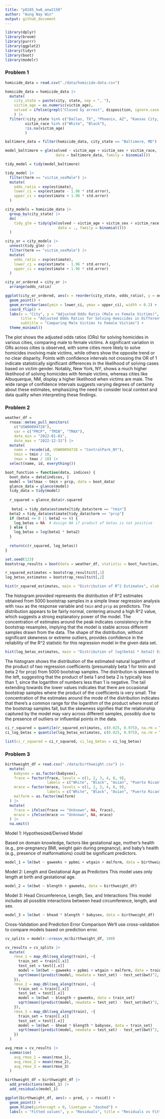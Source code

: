 ```yaml
---
title: "p8105_hw6_anw2158"
author: "Aung Nay Win"
output: github_document
---
```


```r
library(dplyr)
library(broom)
library(purrr)
library(ggplot2)
library(tidyr)
library(boot)
library(modelr)
```


### Problem 1

```r
homicide_data = read.csv("./data/homicide-data.csv")

homicide_data = homicide_data |> 
  mutate(
    city_state = paste(city, state, sep = ", "),
    victim_age = as.numeric(victim_age),
    solved = ifelse(grepl("Closed by arrest", disposition, ignore.case = TRUE), 1, 0)
    ) |> 
  filter(!city_state %in% c("Dallas, TX", "Phoenix, AZ", "Kansas City, MO", "Tulsa, AL"),
         victim_race %in% c("White", "Black"),
         !is.na(victim_age)
         )
```

```r
baltimore_data = filter(homicide_data, city_state == "Baltimore, MD")

model_baltimore = glm(solved ~ victim_age + victim_sex + victim_race, 
                       data = baltimore_data, family = binomial())

tidy_model = tidy(model_baltimore)

tidy_model |> 
  filter(term == "victim_sexMale") |> 
  mutate(
    odds_ratio = exp(estimate),
    lower_ci = exp(estimate - 1.96 * std.error),
    upper_ci = exp(estimate + 1.96 * std.error)
  )
```

```r
city_models = homicide_data |> 
  group_by(city_state) |> 
  do(
    tidy_glm = tidy(glm(solved ~ victim_age + victim_sex + victim_race, 
                        data = ., family = binomial()))
  )

city_or = city_models |> 
  unnest(tidy_glm) |> 
  filter(term == "victim_sexMale") |> 
  mutate(
    odds_ratio = exp(estimate),
    lower_ci = exp(estimate - 1.96 * std.error),
    upper_ci = exp(estimate + 1.96 * std.error)
  )
```

```r
city_or_ordered = city_or |> 
  arrange(odds_ratio)

ggplot(city_or_ordered, aes(x = reorder(city_state, odds_ratio), y = odds_ratio)) +
  geom_point() +
  geom_errorbar(aes(ymin = lower_ci, ymax = upper_ci), width = 0.2) +
  coord_flip() +  
  labs(x = "City", y = "Adjusted Odds Ratio (Male vs Female Victims)", 
       title = "Adjusted Odds Ratios for Solving Homicides in Different Cities",
       subtitle = "Comparing Male Victims to Female Victims") +
  theme_minimal()
```
The plot shows the adjusted odds ratios (ORs) for solving homicides in various cities, comparing male to female victims. A significant variation in ORs across cities is observed, with some cities more likely to solve homicides involving male victims, while others show the opposite trend or no clear disparity. Points with confidence intervals not crossing the OR of 1 indicate statistically significant differences in the likelihood of solving cases based on victim gender. Notably, New York, NY, shows a much higher likelihood of solving homicides with female victims, whereas cities like Albuquerque, NM, display a higher likelihood when victims are male. The wide range of confidence intervals suggests varying degrees of certainty about these estimates, emphasizing the need to consider local context and data quality when interpreting these findings.

### Problem 2

```r
weather_df = 
  rnoaa::meteo_pull_monitors(
    c("USW00094728"),
    var = c("PRCP", "TMIN", "TMAX"), 
    date_min = "2022-01-01",
    date_max = "2022-12-31") |>
  mutate(
    name = recode(id, USW00094728 = "CentralPark_NY"),
    tmin = tmin / 10,
    tmax = tmax / 10) |>
  select(name, id, everything())
```

```r
boot_function = function(data, indices) {
  boot_data = data[indices, ]
  model = lm(tmax ~ tmin + prcp, data = boot_data)
  glance_data = glance(model)
  tidy_data = tidy(model)
  
  r_squared = glance_data$r.squared
  
   beta1 = tidy_data$estimate[tidy_data$term == "tmin"]
  beta2 = tidy_data$estimate[tidy_data$term == "prcp"]
  if (beta1 <= 0 || beta2 <= 0) {
    log_betas = NA  # Assign NA if product of betas is not positive
  } else {
    log_betas = log(beta1 * beta2)
  }
  
  return(c(r_squared, log_betas))
}

set.seed(123)  
bootstrap_results = boot(data = weather_df, statistic = boot_function, R = 5000)
```

```r
r_squared_estimates = bootstrap_results$t[,1]
log_betas_estimates = bootstrap_results$t[,2]
```

```r
hist(r_squared_estimates, main = "Distribution of R^2 Estimates", xlab = "R^2")
```
The histogram provided represents the distribution of R^2 estimates obtained from 5000 bootstrap samples in a simple linear regression analysis with `tmax` as the response variable and `tmin` and `prcp` as predictors. The distribution appears to be fairly normal, centering around a high R^2 value, which suggests a strong explanatory power of the model. The concentration of estimates around the peak indicates consistency in the bootstrap resamples, implying that the model is stable across different samples drawn from the data. The shape of the distribution, without significant skewness or extreme outliers, provides confidence in the reliability of the R^2 statistic for this regression model in the given data set.

```r
hist(log_betas_estimates, main = "Distribution of log(beta1 * beta2) Estimates", xlab = "log(beta1 * beta2)")
```
The histogram shows the distribution of the estimated natural logarithm of the product of two regression coefficients (presumably beta 1 for tmin and beta 2 for prcp) from 5000 bootstrap samples. The distribution is skewed to the left, suggesting that the product of 
beta 1 and beta 2 is typically less than 1, since the logarithm of numbers less than 1 is negative. The tail extending towards the lower values indicates that there are occasional bootstrap samples where the product of the coefficients is very small. The concentration of the estimates around the mode of the distribution indicates that there's a common range for the logarithm of the product where most of the bootstrap samples fall, but the skewness signifies that the relationship captured by the model may vary across different samples, possibly due to the presence of outliers or influential points in the data.

```r
ci_r_squared = quantile(r_squared_estimates, c(0.025, 0.975), na.rm = TRUE)
ci_log_betas = quantile(log_betas_estimates, c(0.025, 0.975), na.rm = TRUE)
```

```r
list(ci_r_squared = ci_r_squared, ci_log_betas = ci_log_betas)
```

### Problem 3

```r
birthweight_df = read.csv("./data/birthweight.csv") |> 
  mutate(
    babysex = as.factor(babysex),
    frace = factor(frace, levels = c(1, 2, 3, 4, 8, 9),
                   labels = c("White", "Black", "Asian", "Puerto Rican", "Other", "Unknown")),
    mrace = factor(mrace, levels = c(1, 2, 3, 4, 8, 9),
                   labels = c("White", "Black", "Asian", "Puerto Rican", "Other", "Unknown")),
    malform = as.factor(malform)
  ) |> 
  mutate(
    frace = ifelse(frace == "Unknown", NA, frace),
    mrace = ifelse(mrace == "Unknown", NA, mrace)
  ) |> 
  na.omit()
```

Model 1: Hypothesized/Derived Model

Based on domain knowledge, factors like gestational age, mother's health (e.g., pre-pregnancy BMI, weight gain during pregnancy), and baby's health (e.g., presence of malformations) could be significant predictors.
```r
model_1 = lm(bwt ~ gaweeks + ppbmi + wtgain + malform, data = birthweight_df)
```

Model 2: Length and Gestational Age as Predictors
This model uses only length at birth and gestational age.
```r
model_2 = lm(bwt ~ blength + gaweeks, data = birthweight_df)
```

Model 3: Head Circumference, Length, Sex, and Interactions
This model includes all possible interactions between head circumference, length, and sex.
```r
model_3 = lm(bwt ~ bhead * blength * babysex, data = birthweight_df)
```

Cross-Validation and Prediction Error Comparison
We'll use cross-validation to compare models based on prediction error.
```r
cv_splits = modelr::crossv_mc(birthweight_df, 100)

cv_results = cv_splits |>  
  mutate(
    rmse_1 = map_dbl(seq_along(train), ~{
      train_set = train[[.x]]
      test_set = test[[.x]]
      model = lm(bwt ~ gaweeks + ppbmi + wtgain + malform, data = train_set)
      sqrt(mean((predict(model, newdata = test_set) - test_set$bwt)^2, na.rm = TRUE))
    }),
    rmse_2 = map_dbl(seq_along(train), ~{
      train_set = train[[.x]]
      test_set = test[[.x]]
      model = lm(bwt ~ blength + gaweeks, data = train_set)
      sqrt(mean((predict(model, newdata = test_set) - test_set$bwt)^2, na.rm = TRUE))
    }),
    rmse_3 = map_dbl(seq_along(train), ~{
      train_set = train[[.x]]
      test_set = test[[.x]]
      model = lm(bwt ~ bhead * blength * babysex, data = train_set)
      sqrt(mean((predict(model, newdata = test_set) - test_set$bwt)^2, na.rm = TRUE))
    })
  )
```

```r
avg_rmse = cv_results |> 
  summarise(
    avg_rmse_1 = mean(rmse_1),
    avg_rmse_2 = mean(rmse_2),
    avg_rmse_3 = mean(rmse_3)
  )

birthweight_df = birthweight_df |> 
  add_predictions(model_1) |> 
  add_residuals(model_1)

ggplot(birthweight_df, aes(x = pred, y = resid)) +
  geom_point() +
  geom_hline(yintercept = 0, linetype = "dashed") +
  labs(x = "Fitted values", y = "Residuals", title = "Residuals vs Fitted Plot for Model 1")
```

